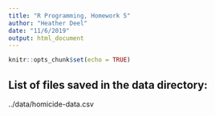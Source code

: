 ```yaml
---
title: "R Programming, Homework 5"
author: "Heather Deel"
date: "11/6/2019"
output: html_document
---
```


```r
knitr::opts_chunk$set(echo = TRUE)
```

## List of files saved in the data directory:
../data/homicide-data.csv


